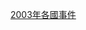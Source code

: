 {{Year by category
|m=2
|c=0
|d=0
|y=3
|cat=各国灾难
|sortkey=*
|parent=各年各国灾难
|subcat=2003年灾难
}}
[[Category:2003年各國事件|]]